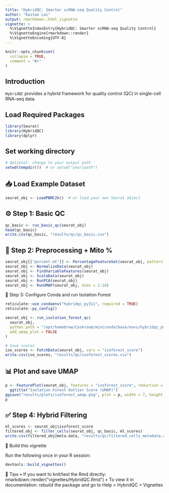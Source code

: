 ```yaml
---  
title: "HybridQC: Smarter scRNA-seq Quality Control"
author: "Kaitao Lai"
output: rmarkdown::html_vignette
vignette: >
  %\VignetteIndexEntry{HybridQC: Smarter scRNA-seq Quality Control}
  %\VignetteEngine{rmarkdown::render}
  %\VignetteEncoding{UTF-8}
---
```


```r
knitr::opts_chunk$set(
  collapse = TRUE,
  comment = "#>"
)
```

## Introduction

`HybridQC` provides a hybrid framework for quality control (QC) in single-cell RNA-seq data.

## Load Required Packages

```r
library(Seurat)
library(HybridQC)
library(dplyr)
```

## Set working directory
```r
# Optional: change to your output path
setwd(tempdir())  # or setwd("your/path")
```

## 📥 Load Example Dataset

```r
seurat_obj <- LoadPBMC2k()  # or load your own Seurat object
```

## ⚙️ Step 1: Basic QC

```r
qc_basic <- run_basic_qc(seurat_obj)
head(qc_basic)
write.csv(qc_basic, "results/qc/qc_basic.csv")
```

## 🧬 Step 2: Preprocessing + Mito %
```r
seurat_obj[["percent.mt"]] <- PercentageFeatureSet(seurat_obj, pattern = "^MT-")
seurat_obj <- NormalizeData(seurat_obj)
seurat_obj <- FindVariableFeatures(seurat_obj)
seurat_obj <- ScaleData(seurat_obj)
seurat_obj <- RunPCA(seurat_obj)
seurat_obj <- RunUMAP(seurat_obj, dims = 1:10)
```

🧠 Step 3: Configure Conda and run Isolation Forest
```r
reticulate::use_condaenv("hybridqc_py311", required = TRUE)
reticulate::py_config()

seurat_obj <- run_isolation_forest_qc(
  seurat_obj,
  python_path = "/opt/homebrew/Caskroom/miniconda/base/envs/hybridqc_py311/bin/python",
  add_umap_plot = FALSE
)

# Save scores
iso_scores <- FetchData(seurat_obj, vars = "isoforest_score")
write.csv(iso_scores, "results/qc/isoforest_scores.csv")
```

## 📊 Plot and save UMAP
```r
p <- FeaturePlot(seurat_obj, features = "isoforest_score", reduction = "umap") +
  ggtitle("Isolation Forest Outlier Score (UMAP)")
ggsave("results/plots/isoforest_umap.png", plot = p, width = 7, height = 5)
p
```

## ✅ Step 4: Hybrid Filtering
```r
ml_scores <- seurat_obj$isoforest_score
filtered_obj <- filter_cells(seurat_obj, qc_basic, ml_scores)
write.csv(filtered_obj@meta.data, "results/qc/filtered_cells_metadata.csv")
```

🔄 Build this vignette

Run the following once in your R session:
```r
devtools::build_vignettes()
```

🧠 Tips
• If you want to knit/test the Rmd directly: rmarkdown::render("vignettes/HybridQC.Rmd")
• To view it in documentation: rebuild the package and go to Help > HybridQC > Vignettes